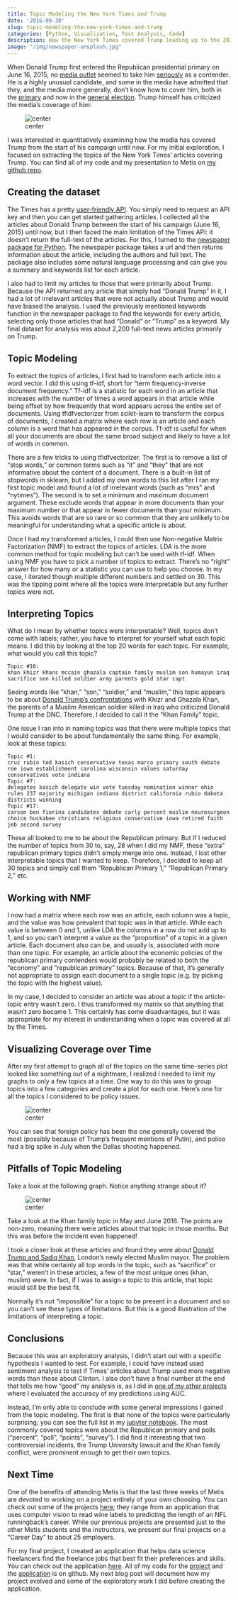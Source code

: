 ```yaml
---
title: Topic Modeling the New York Times and Trump
date: '2016-09-30'
slug: topic-modeling-the-new-york-times-and-trump
categories: [Python, Visualization, Text Analysis, Code]
description: How the New York Times covered Trump leading up to the 2016 election.
image: "/img/newspaper-unsplash.jpg"
---
```


<!-- 
cover img: https://unsplash.com/photos/H6eaxcGNQbU
artist: Tim Mossholder
licence: unsplash free-to-use 
-->

When Donald Trump first entered the Republican presidential primary on June 16, 2015, no [media outlet](https://fivethirtyeight.com/datalab/why-donald-trump-isnt-a-real-candidate-in-one-chart/) seemed to take him [seriously](https://www.nytimes.com/2015/06/17/us/politics/donald-trump-runs-for-president-this-time-for-real-he-says.html?_r=0) as a contender. He is a highly unusual candidate, and some in the media have admitted that they, and the media more generally, don't know how to cover him, both in the [primary](https://mashable.com/2015/12/02/the-media-just-doesnt-know-what-to-do-with-donald-trump/#RpvubaWmO8q3) and now in the [general election](https://thedianerehmshow.org/shows/2016-08-11/challenges-for-the-media-in-covering-donald-trump). Trump himself has criticized the media’s coverage of him:

![center](/img/Trump_media_tweet.png)

I was interested in quantitatively examining how the media has covered Trump from the start of his campaign until now. For my initial exploration, I focused on extracting the topics of the New York Times' articles covering Trump. You can find all of my code and my presentation to Metis on [my github repo](https://github.com/robinsones/NYTimes-and-Trump).

## Creating the dataset

The Times has a pretty [user-friendly API](https://developer.nytimes.com). You simply need to request an API key and then you can get started gathering articles. I collected all the articles about Donald Trump between the start of his campaign (June 16, 2015) until now, but I then faced the main limitation of the Times API: it doesn’t return the full-text of the articles. For this, I turned to the [newspaper package for Python](https://github.com/codelucas/newspaper). The newspaper package takes a url and then returns information about the article, including the authors and full text. The package also includes some natural language processing and can give you a summary and keywords list for each article.

I also had to limit my articles to those that were primarily about Trump. Because the API returned any article that simply had “Donald Trump” in it, I had a lot of irrelevant articles that were not actually about Trump and would have biased the analysis. I used the previously mentioned keywords function in the newspaper package to find the keywords for every article, selecting only those articles that had “Donald” or “Trump” as a keyword. My final dataset for analysis was about 2,200 full-text news articles primarily on Trump.

## Topic Modeling

To extract the topics of articles, I first had to transform each article into a word vector. I did this using tf-idf, short for "term frequency-inverse document frequency." Tf-idf is a statistic for each word in an article that increases with the number of times a word appears in that article while being offset by how frequently that word appears across the entire set of documents. Using tfidfvectorizer from scikit-learn to transform the corpus of documents, I created a matrix where each row is an article and each column is a word that has appeared in the corpus. Tf-idf is useful for when all your documents are about the same broad subject and likely to have a lot of words in common. 

There are a few tricks to using tfidfvectorizer. The first is to remove a list of "stop words," or common terms such as "it" and "they" that are not informative about the content of a document. There is a built-in list of stopwords in sklearn, but I added my own words to this list after I ran my first topic model and found a lot of irrelevant words (such as "mrs" and "nytimes"). The second is to set a minimum and maximum document argument. These exclude words that appear in more documents than your maximum number or that appear in fewer documents than your minimum. This avoids words that are so rare or so common that they are unlikely to be meaningful for understanding what a specific article is about.

Once I had my transformed articles, I could then use Non-negative Matrix Factorization (NMF) to extract the topics of articles. LDA is the more common method for topic modeling but can't be used with tf-idf. When using NMF you have to pick a number of topics to extract. There's no "right" answer for how many or a statistic you can use to help you choose. In my case, I iterated though multiple different numbers and settled on 30. This was the tipping point where all the topics were interpretable but any further topics were not. 

## Interpreting Topics

What do I mean by whether topics were interpretable? Well, topics don't come with labels; rather, you have to interpret for yourself what each topic means. I did this by looking at the top 20 words for each topic. For example, what would you call this topic? 

```
Topic #16:
khan khizr khans mccain ghazala captain family muslim son humayun iraq sacrifice sen killed soldier army parents gold star capt
```

Seeing words like "khan," "son," "soldier," and "muslim," this topic appears to be about [Donald Trump's confrontations](https://www.nytimes.com/2016/08/01/us/politics/khizr-khan-ghazala-donald-trump-muslim-soldier.html) with Khizr and Ghazala Khan, the parents of a Muslim American soldier killed in Iraq who criticized Donald Trump at the DNC. Therefore, I decided to call it the "Khan Family" topic.  

One issue I ran into in naming topics was that there were multiple topics that I would consider to be about fundamentally the same thing. For example, look at these topics: 

```
Topic #1:
cruz rubio ted kasich conservative texas marco primary south debate roe iowa establishment carolina wisconsin values saturday conservatives vote indiana
Topic #7:
delegates kasich delegate win vote tuesday nomination winner ohio rules 237 majority michigan indiana district california rubio dakota districts winning
Topic #17:
carson ben fiorina candidates debate carly percent muslim neurosurgeon choice huckabee christians religious conservative iowa retired faith jeb second survey
```

These all looked to me to be about the Republican primary. But if I reduced the number of topics from 30 to, say, 28 when I did my NMF, these "extra" republican primary topics didn't simply merge into one. Instead, I lost other interpretable topics that I wanted to keep. Therefore, I decided to keep all 30 topics and simply call them "Republican Primary 1," "Republican Primary 2," etc. 

## Working with NMF 

I now had a matrix where each row was an article, each column was a topic, and the value was how prevalent that topic was in that article. While each value is between 0 and 1, unlike LDA the columns in a row do not add up to 1, and so you can't interpret a value as the "proportion" of a topic in a given article. Each document also can be, and usually is, associated with more than one topic. For example, an article about the economic policies of the republican primary contenders would probably be related to both the "economy" and "republican primary" topics. Because of that, it's generally not appropriate to assign each document to a single topic (e.g. by picking the topic with the highest value). 

In my case, I decided to consider an article was about a topic if the article-topic entry wasn't zero. I thus transformed my matrix so that anything that wasn't zero became 1. This certainly has some disadvantages, but it was appropriate for my interest in understanding when a topic was covered at all by the Times. 

## Visualizing Coverage over Time

After my first attempt to graph all of the topics on the same time-series plot looked like something out of a nightmare, I realized I needed to limit my graphs to only a few topics at a time. One way to do this was to group topics into a few categories and create a plot for each one. Here's one for all the topics I considered to be policy issues. 

![center](/img/Policy_Articles.png)

You can see that foreign policy has been the one generally covered the most (possibly because of Trump's frequent mentions of Putin), and police had a big spike in July when the Dallas shooting happened. 

## Pitfalls of Topic Modeling

Take a look at the following graph. Notice anything strange about it? 

![center](/img/Various_Topics.png)

Take a look at the Khan family topic in May and June 2016. The points are non-zero, meaning there were articles about that topic in those months. But this was before the incident even happened! 

I took a closer look at these articles and found they were about [Donald Trump and Sadiq Khan](https://www.nytimes.com/2016/05/11/world/europe/sadiq-khan-london-donald-trump.html), London's newly elected Muslim mayor. The problem was that while certainly all top words in the topic, such as "sacrifice" or "star," weren't in these articles, a few of the most unique ones (khan, muslim) were. In fact, if I was to assign a topic to this article, that topic would still be the best fit. 

Normally it's not "impossible" for a topic to be present in a document and so you can't see these types of limitations. But this is a good illustration of the limitations of interpreting a topic.

## Conclusions

Because this was an exploratory analysis, I didn’t start out with a specific hypothesis I wanted to test. For example, I could have instead used sentiment analysis to test if Times’ articles about Trump used more negative words than those about Clinton. I also don’t have a final number at the end that tells me how “good” my analysis is, as I did in [one of my other projects](https://github.com/robinsones/Predicting-Sucess-on-DonorsChoose) where I evaluated the accuracy of my predictions using AUC.

Instead, I'm only able to conclude with some general impressions I gained from the topic modeling. The first is that none of the topics were particularly surprising; you can see the full list in my [jupyter notebook](https://github.com/robinsones/NYTimes-and-Trump/blob/master/Trump_NYTimes_Analysis.ipynb). The most commonly covered topics were about the Republican primary and polls (“percent”, “poll”, “points”, “survey”). I did find it interesting that two controversial incidents, the Trump University lawsuit and the Khan family conflict, were prominent enough to get their own topics. 

## Next Time

One of the benefits of attending Metis is that the last three weeks of Metis are devoted to working on a project entirely of your own choosing. You can check out some of the projects [here](https://varianceexplained.org/career/metis-students/); they range from an application that uses computer vision to read wine labels to predicting the length of an NFL runningback's career. While our previous projects are presented just to the other Metis students and the instructors, we present our final projects on a "Career Day" to about 25 employers. 

For my final project, I created an application that helps data science freelancers find the freelance jobs that best fit their preferences and skills. You can check out the application [here](https://robinsones.shinyapps.io/Job_Shiny_App/). All of my code for the [project](https://github.com/robinsones/Data-Science-Freelancers) and the [application](https://github.com/robinsones/Freelancer-Shiny-App) is on github. My next blog post will document how my project evolved and some of the exploratory work I did before creating the application. 


